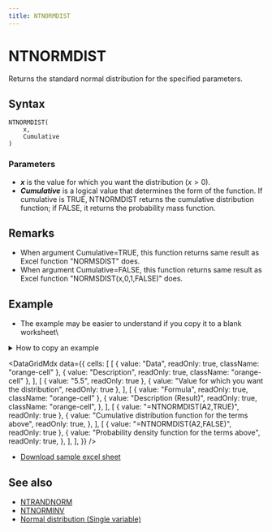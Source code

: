```yaml
---
title: NTNORMDIST
---
```



# NTNORMDIST

Returns the standard normal distribution for the specified parameters.

## Syntax

```excel
NTNORMDIST(
    x,
    Cumulative
)
```

### Parameters

- **_x_** is the value for which you want the distribution $(x>0)$.
- **_Cumulative_** is a logical value that determines the form of the function. If cumulative is TRUE, NTNORMDIST returns the cumulative distribution function; if FALSE, it returns the probability mass function.

## Remarks

- When argument Cumulative=TRUE, this function returns same result as Excel function "NORMSDIST" does.
- When argument Cumulative=FALSE, this function returns same result as Excel function "NORMSDIST(x,0,1,FALSE)" does.

## Example

- The example may be easier to understand if you copy it to a blank worksheet\

<details>
  <summary>How to copy an example</summary>

1.  Create a blank workbook or worksheet.
2.  Select the example in the Help topic.

    **Note**  Do not select the row or column headers.

    ![Selecting an example from Help](./../../assets/functions/HowToCopy.png)

    Selecting an example from Help

3.  Press CTRL+C.
4.  In the worksheet, select cell A1, and press CTRL+V.
5.  To switch between viewing the results and viewing the formulas that return the results, press CTRL+` (grave accent), or on the **Tools** menu, point to **Formula Auditing**, and then click **Formula Auditing Mode**.

</details>

<DataGridMdx
  data={{
    cells: [
      [
        { value: "Data", readOnly: true, className: "orange-cell" },
        { value: "Description", readOnly: true, className: "orange-cell" },
      ],
      [
        { value: "5.5", readOnly: true },
        { value: "Value for which you want the distribution", readOnly: true },
      ],
      [
        { value: "Formula", readOnly: true, className: "orange-cell" },
        {
          value: "Description (Result)",
          readOnly: true,
          className: "orange-cell",
        },
      ],
      [
        { value: "=NTNORMDIST(A2,TRUE)", readOnly: true },
        {
          value: "Cumulative distribution function for the terms above",
          readOnly: true,
        },
      ],
      [
        { value: "=NTNORMDIST(A2,FALSE)", readOnly: true },
        {
          value: "Probability density function for the terms above",
          readOnly: true,
        },
      ],
    ],
  }}
/>

- [Download sample excel sheet](https://www.ntrand.com/files/NtRand2.zip)

## See also

- [NTRANDNORM](../01-random-numbers/01-single-series/01-ntrand.mdxnorm/)
- [NTNORMINV](072-ntnorminv.mdx)
- [Normal distribution (Single variable)](https://www.ntrand.com/normal-distribution-single/)
